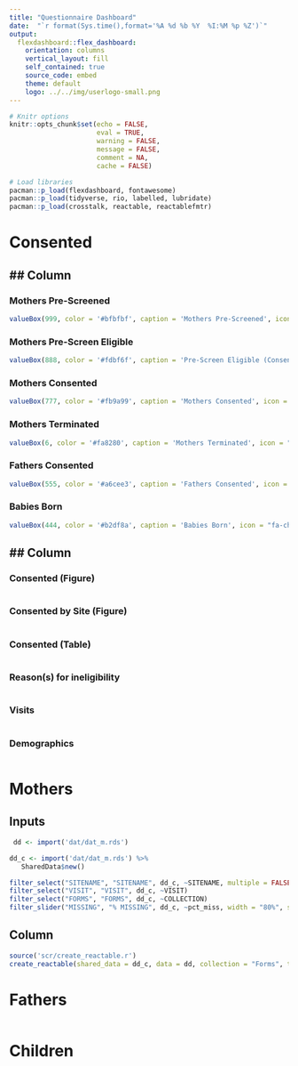 ---
title: "Questionnaire Dashboard"
date:  "`r format(Sys.time(),format='%A %d %b %Y  %I:%M %p %Z')`"
output: 
  flexdashboard::flex_dashboard:
    orientation: columns
    vertical_layout: fill
    self_contained: true
    source_code: embed
    theme: default
    logo: ../../img/userlogo-small.png
---

```{=html}
<style collection="text/css">
.image-container {
background-position: center top !important;}
</style>
```

```{r setup-main, include=FALSE}
# Knitr options
knitr::opts_chunk$set(echo = FALSE, 
                      eval = TRUE,
                      warning = FALSE, 
                      message = FALSE, 
                      comment = NA, 
                      cache = FALSE)

# Load libraries
pacman::p_load(flexdashboard, fontawesome)
pacman::p_load(tidyverse, rio, labelled, lubridate)
pacman::p_load(crosstalk, reactable, reactablefmtr)
```

<!-- PAGE -->

# Consented {data-icon="fa-file-signature"}

<!-- 1st Column -->

## \#\# Column {data-width="200"}

### Mothers Pre-Screened

```{r}
valueBox(999, color = '#bfbfbf', caption = 'Mothers Pre-Screened', icon = "fa-users")
```

### Mothers Pre-Screen Eligible

```{r}
valueBox(888, color = '#fdbf6f', caption = 'Pre-Screen Eligible (Consented/Scheduled/Pending)', icon = "fa-user-friends")
```

### Mothers Consented

```{r}
valueBox(777, color = '#fb9a99', caption = 'Mothers Consented', icon = "fa-female")
```

### Mothers Terminated

```{r}
valueBox(6, color = '#fa8280', caption = 'Mothers Terminated', icon = "fa-user-times")
```

### Fathers Consented

```{r}
valueBox(555, color = '#a6cee3', caption = 'Fathers Consented', icon = "fa-male")
```

### Babies Born

```{r}
valueBox(444, color = '#b2df8a', caption = 'Babies Born', icon = "fa-child")
```

<!-- 2nd Column -->

## \#\# Column {.tabset}

### Consented (Figure)


```{r}

```


### Consented by **Site** (Figure)

```{r}

```

### Consented (Table)  {data-height="800"}

```{r}

```

### Reason(s) for ineligibility

```{r}

```

### Visits

```{r}

```

### Demographics  {data-height="800"}

```{r}

```

<!-- PAGE -->

# Mothers {data-navmenu="Questionnaire Status" data-icon="fa-female" data-orientation="columns"}

## Inputs {.sidebar}

```{r}
 dd <- import('dat/dat_m.rds')

dd_c <- import('dat/dat_m.rds') %>% 
   SharedData$new()

filter_select("SITENAME", "SITENAME", dd_c, ~SITENAME, multiple = FALSE)
filter_select("VISIT", "VISIT", dd_c, ~VISIT)
filter_select("FORMS", "FORMS", dd_c, ~COLLECTION)
filter_slider("MISSING", "% MISSING", dd_c, ~pct_miss, width = "80%", step = 1, ticks = FALSE)
```

## Column

```{r}
source('scr/create_reactable.r')
create_reactable(shared_data = dd_c, data = dd, collection = "Forms", total_footer = TRUE)
```


# Fathers {data-navmenu="Questionnaire Status" data-icon="fa-male" data-orientation="columns"}

```{r}

```

# Children {data-navmenu="Questionnaire Status" data-icon="fa-child" data-orientation="columns"}

```{r}

```
